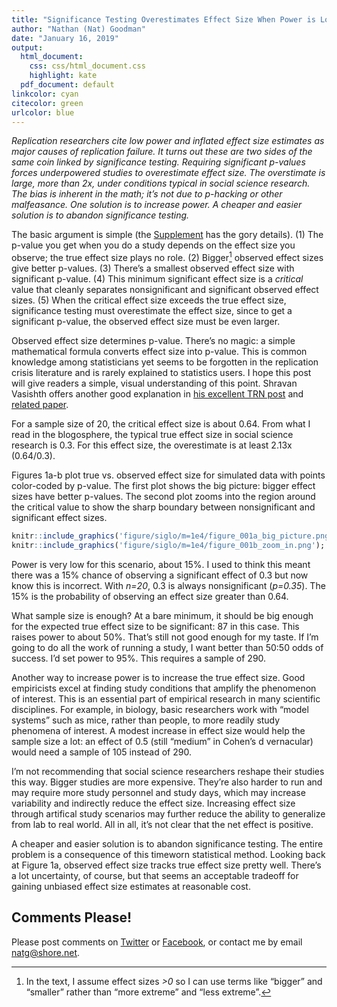 ```yaml
---
title: "Significance Testing Overestimates Effect Size When Power is Low"
author: "Nathan (Nat) Goodman"
date: "January 16, 2019"
output:
  html_document:
    css: css/html_document.css
    highlight: kate
  pdf_document: default
linkcolor: cyan
citecolor: green
urlcolor: blue
---
```


*Replication researchers cite low power and inflated effect size estimates as major causes of replication failure. It turns out these are two sides of the same coin linked by significance testing. Requiring significant p-values forces underpowered studies to overestimate effect size. The overstimate is large, more than 2x, under conditions typical in social science research. The bias is inherent in the math; it's not due to p-hacking or other malfeasance. One solution is to increase power. A cheaper and easier solution is to abandon significance testing.*

The basic argument is simple (the [Supplement]() has the gory details). (1) The p-value you get when you do a study depends on the effect size you observe; the true effect size plays no role. (2) Bigger[^1] observed effect sizes give better p-values. (3) There's a smallest observed effect size with significant p-value. (4) This minimum significant effect size is a *critical* value that cleanly separates nonsignificant and significant observed effect sizes. (5) When the critical effect size exceeds the true effect size, significance testing must overestimate the effect size, since to get a significant p-value, the observed effect size must be even larger.

[^1]: In the text, I assume effect sizes *>0* so I can use terms like "bigger" and "smaller" rather than "more extreme" and "less extreme".

Observed effect size determines p-value. There's no magic: a simple mathematical formula converts effect size into p-value. This is common knowledge among statisticians yet seems to be forgotten in the replication crisis literature and is rarely explained to statistics users. I hope this post will give readers a simple, visual understanding of this point. Shravan Vasishth offers another good explanation in [his excellent TRN post](https://replicationnetwork.com/2018/09/11/vasishth-the-statistical-significance-filter-leads-to-overoptimistic-expectations-of-replicability/) and [related paper](https://www.sciencedirect.com/science/article/pii/S0749596X18300640).

For a sample size of 20, the critical effect size is about 0.64. From what I read in the blogosphere, the typical true effect size in social science research is 0.3. For this effect size, the overestimate is at least 2.13x (0.64/0.3).

Figures 1a-b plot true vs. observed effect size for simulated data with points color-coded by p-value. The first plot shows the big picture: bigger effect sizes have better p-values. The second plot zooms into the region around the critical value to show the sharp boundary between nonsignificant and significant effect sizes.

```r
knitr::include_graphics('figure/siglo/m=1e4/figure_001a_big_picture.png');
knitr::include_graphics('figure/siglo/m=1e4/figure_001b_zoom_in.png');
```

Power is very low for this scenario, about 15%. I used to think this meant there was a 15% chance of observing a significant effect of 0.3 but now know this is incorrect. With *n=20*, 0.3 is always nonsignificant (*p=0.35*). The 15% is the probability of observing an effect size greater than 0.64.

What sample size is enough? At a bare minimum, it should be big enough for the expected true effect size to be significant: 87 in this case. This raises power to about 50%. That's still not good enough for my taste. If I'm going to do all the work of running a study, I want better than 50:50 odds of success. I'd set power to 95%. This requires a sample of 290.

Another way to increase power is to increase the true effect size.  Good empiricists excel at finding study conditions that amplify the phenomenon of interest. This is an essential part of empirical research in many scientific disciplines. For example, in biology, basic researchers work with "model systems" such as mice, rather than people, to more readily study phenomena of interest. A modest increase in effect size would help the sample size a lot: an effect of 0.5 (still "medium" in Cohen's d vernacular) would need a sample of 105 instead of 290.

I'm not recommending that social science researchers reshape their studies this way. Bigger studies are more expensive. They're also harder to run and  may require more study personnel and study days, which may increase variability and indirectly reduce the effect size. Increasing effect size through artifical study scenarios may further reduce the ability to generalize from lab to real world. All in all, it's not clear that the net effect is positive.

A cheaper and easier solution is to abandon significance testing. The entire problem is a consequence of this timeworn statistical method. Looking back at Figure 1a, observed effect size tracks true effect size pretty well. There's a lot uncertainty, of course, but that seems an acceptable tradeoff for gaining unbiased effect size estimates at reasonable cost.

## Comments Please!

Please post comments on [Twitter](https://twitter.com/gnatgoodman) or [Facebook](https://www.facebook.com/nathan.goodman.3367), or contact me by email [natg@shore.net](mailto:natg@shore.net).
